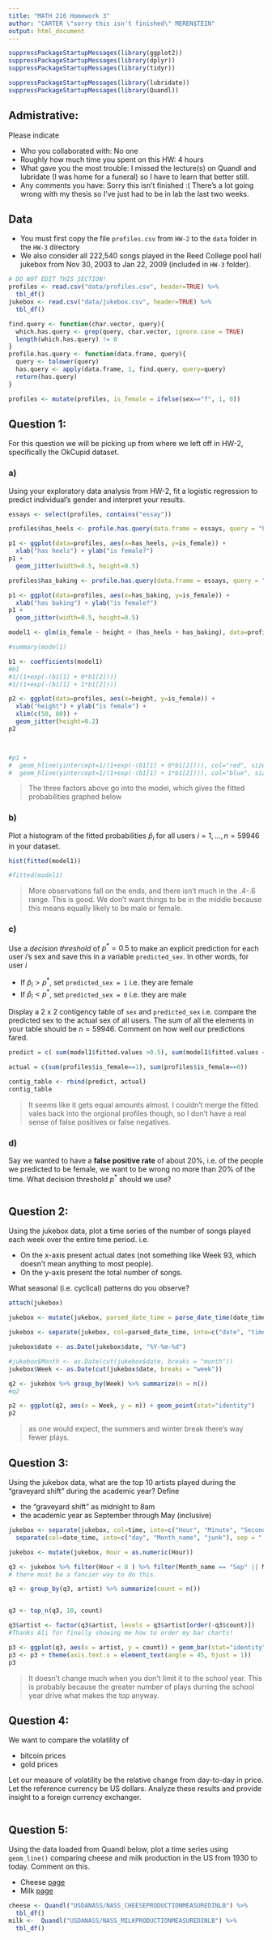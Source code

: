 ```yaml
---
title: "MATH 216 Homework 3"
author: "CARTER \"sorry this isn't finished\" MEREN$TEIN"
output: html_document
---
```


```r
suppressPackageStartupMessages(library(ggplot2))
suppressPackageStartupMessages(library(dplyr))
suppressPackageStartupMessages(library(tidyr))

suppressPackageStartupMessages(library(lubridate))
suppressPackageStartupMessages(library(Quandl))
```


## Admistrative:

Please indicate

* Who you collaborated with: No one
* Roughly how much time you spent on this HW: 4 hours
* What gave you the most trouble: I missed the lecture(s) on Quandl and lubridate (I was home for a funeral) so I have to learn that better still.
* Any comments you have: Sorry this isn't finished :( There's a lot going wrong with my thesis so I've just had to be in lab the last two weeks.


## Data

* You must first copy the file `profiles.csv` from `HW-2` to the `data` folder
in the `HW-3` directory
* We also consider all 222,540 songs played in the Reed College pool hall
jukebox from Nov 30, 2003 to Jan 22, 2009 (included in `HW-3` folder). 

```r
# DO NOT EDIT THIS SECTION!
profiles <- read.csv("data/profiles.csv", header=TRUE) %>% 
  tbl_df()
jukebox <- read.csv("data/jukebox.csv", header=TRUE) %>% 
  tbl_df()

find.query <- function(char.vector, query){
  which.has.query <- grep(query, char.vector, ignore.case = TRUE)
  length(which.has.query) != 0
}
profile.has.query <- function(data.frame, query){
  query <- tolower(query)
  has.query <- apply(data.frame, 1, find.query, query=query)
  return(has.query)
}

profiles <- mutate(profiles, is_female = ifelse(sex=="f", 1, 0))

```





## Question 1:

For this question we will be picking up from where we left off in HW-2,
specifically the OkCupid dataset.


### a)

Using your exploratory data analysis from HW-2, fit a logistic regression to
predict individual's gender and interpret your results.

```r
essays <- select(profiles, contains("essay"))

profiles$has_heels <- profile.has.query(data.frame = essays, query = "heels")

p1 <- ggplot(data=profiles, aes(x=has_heels, y=is_female)) + 
  xlab("has heels") + ylab("is female?")
p1 +
  geom_jitter(width=0.5, height=0.5)

profiles$has_baking <- profile.has.query(data.frame = essays, query = "baking")

p1 <- ggplot(data=profiles, aes(x=has_baking, y=is_female)) + 
  xlab("has baking") + ylab("is female?")
p1 +
  geom_jitter(width=0.5, height=0.5)

model1 <- glm(is_female ~ height + (has_heels + has_baking), data=profiles, family=binomial())

#summary(model1)

b1 <- coefficients(model1)
#b1
#1/(1+exp(-(b1[1] + 0*b1[2])))
#1/(1+exp(-(b1[1] + 1*b1[2])))

p2 <- ggplot(data=profiles, aes(x=height, y=is_female)) +
  xlab("height") + ylab("is female") +
  xlim(c(50, 80)) + 
  geom_jitter(height=0.2) 
p2



#p1 + 
#  geom_hline(yintercept=1/(1+exp(-(b1[1] + 0*b1[2]))), col="red", size=2)+
#  geom_hline(yintercept=1/(1+exp(-(b1[1] + 1*b1[2]))), col="blue", size=2)

```
> The three factors above go into the model, which gives the fitted probabilities graphed below

### b)

Plot a histogram of the fitted probabilities $\widehat{p}_i$ for all users $i=1,
\ldots, n=59946$ in your dataset.

```r
hist(fitted(model1))

#fitted(model1)

```
> More observations fall on the ends, and there isn't much in the .4-.6 range. This is good. We don't want things to be in the middle because this means equally likely to be male or female.


### c)

Use a *decision threshold* of $p^*=0.5$ to make an explicit prediction for each
user $i$'s sex and save this in a variable `predicted_sex`. In other words, for user $i$

* If $\widehat{p}_i > p^*$, set `predicted_sex = 1` i.e. they are female
* If $\widehat{p}_i < p^*$, set `predicted_sex = 0` i.e. they are male

Display a 2 x 2 contigency table of `sex` and `predicted_sex` i.e. compare the 
predicted sex to the actual sex of all users. The sum of all the elements in
your table should be $n=59946$. Comment on how well our predictions fared.

```r
predict = c( sum(model1$fitted.values >0.5), sum(model1$fitted.values <0.5))

actual = c(sum(profiles$is_female==1), sum(profiles$is_female==0))

contig_table <- rbind(predict, actual)
contig_table

```
> It seems like it gets equal amounts almost. I couldn't merge the fitted vales back into the orgional profiles though, so I don't have a real sense of false positives or false negatives.

### d)

Say we wanted to have a **false positive rate** of about 20%, i.e. of the people
we predicted to be female, we want to be wrong no more than 20% of the time. What
decision threshold $p^*$ should we use?

```r

```





## Question 2:

Using the jukebox data, plot a time series of the number of songs played each
week over the entire time period. i.e.

* On the x-axis present actual dates (not something like Week 93, which doesn't 
mean anything to most people).
* On the y-axis present the total number of songs.

What seasonal (i.e. cyclical) patterns do you observe?

```r
attach(jukebox)

jukebox <- mutate(jukebox, parsed_date_time = parse_date_time(date_time, "%b %d %H%M%S %y"))

jukebox <- separate(jukebox, col=parsed_date_time, into=c("date", "time"), sep = " ")

jukebox$date <- as.Date(jukebox$date, "%Y-%m-%d")

#jukebox$Month <- as.Date(cut(jukebox$date, breaks = "month"))
jukebox$Week <- as.Date(cut(jukebox$date, breaks = "week"))

q2 <- jukebox %>% group_by(Week) %>% summarize(n = n())
#q2

p2 <- ggplot(q2, aes(x = Week, y = n)) + geom_point(stat="identity")
p2
```

> as one would expect, the summers and winter break there's way fewer plays.



## Question 3:

Using the jukebox data, what are the top 10 artists played during the "graveyard
shift" during the academic year? Define

* the "graveyard shift" as midnight to 8am
* the academic year as September through May (inclusive)

```r

jukebox <- separate(jukebox, col=time, into=c("Hour", "Minute", "Second"), sep = ":") %>% 
  separate(col=date_time, into=c("day", "Month_name", "junk"), sep = " ")

jukebox <- mutate(jukebox, Hour = as.numeric(Hour))

q3 <- jukebox %>% filter(Hour < 8 ) %>% filter(Month_name == "Sep" || Month_name == "Oct" ||Month_name == "Nov" ||Month_name == "Dec" ||Month_name == "Jan" ||Month_name == "Feb" ||Month_name == "Mar" ||Month_name == "Apr" ||Month_name == "May")
# there must be a fancier way to do this.

q3 <- group_by(q3, artist) %>% summarize(count = n())


q3 <- top_n(q3, 10, count)

q3$artist <- factor(q3$artist, levels = q3$artist[order(-q3$count)])
#Thanks Ali for finally showing me how to order my bar charts!

p3 <- ggplot(q3, aes(x = artist, y = count)) + geom_bar(stat="identity")
p3 <- p3 + theme(axis.text.x = element_text(angle = 45, hjust = 1))
p3

```

> It doesn't change much when you don't limit it to the school year. This is probably because the greater number of plays durring the school year drive what makes the top anyway.



## Question 4:

We want to compare the volatility of 

* bitcoin prices
* gold prices

Let our measure of volatility be the relative change from day-to-day in price. 
Let the reference currency be US dollars. Analyze these results and provide
insight to a foreign currency exchanger.

```r

```





## Question 5:

Using the data loaded from Quandl below, plot a time series using `geom_line()`
comparing cheese and milk production in the US from 1930 to today. Comment on this.

* Cheese [page](https://www.quandl.com/data/USDANASS/NASS_CHEESEPRODUCTIONMEASUREDINLB-Cheese-Production-Measured-In-Lb)
* Milk [page](https://www.quandl.com/data/USDANASS/NASS_MILKPRODUCTIONMEASUREDINLB-Milk-Production-Measured-In-Lb)

```r
cheese <- Quandl("USDANASS/NASS_CHEESEPRODUCTIONMEASUREDINLB") %>% 
  tbl_df()
milk <-  Quandl("USDANASS/NASS_MILKPRODUCTIONMEASUREDINLB") %>% 
  tbl_df()
```


